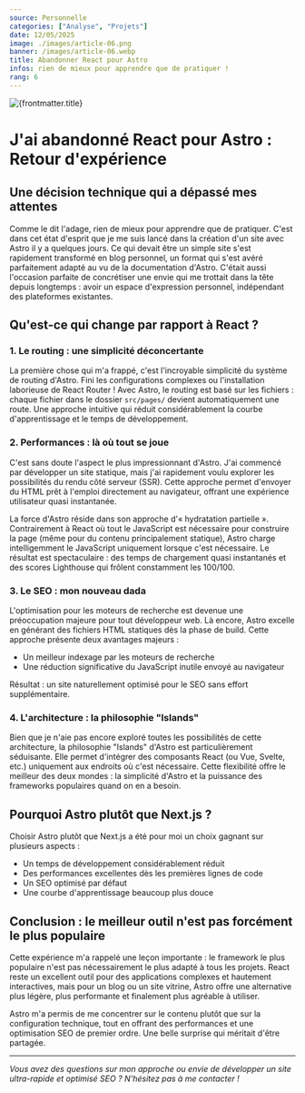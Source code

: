 ```yaml
---
source: Personnelle
categories: ["Analyse", "Projets"]
date: 12/05/2025
image: ./images/article-06.png
banner: /images/article-06.webp
title: Abandonner React pour Astro
infos: rien de mieux pour apprendre que de pratiquer !
rang: 6
---
```

<img src={frontmatter.banner} alt={frontmatter.title} width={800} className="rounded-3xl mx-auto" />

# J'ai abandonné React pour Astro : Retour d'expérience

## Une décision technique qui a dépassé mes attentes

Comme le dit l'adage, rien de mieux pour apprendre que de pratiquer. C'est dans cet état d'esprit que je me suis lancé dans la création d'un site avec Astro il y a quelques jours. Ce qui devait être un simple site s'est rapidement transformé en blog personnel, un format qui s'est avéré parfaitement adapté au vu de la documentation d'Astro. C'était aussi l'occasion parfaite de concrétiser une envie qui me trottait dans la tête depuis longtemps : avoir un espace d'expression personnel, indépendant des plateformes existantes.

## Qu'est-ce qui change par rapport à React ?

### 1. Le routing : une simplicité déconcertante

La première chose qui m'a frappé, c'est l'incroyable simplicité du système de routing d'Astro. Fini les configurations complexes ou l'installation laborieuse de React Router ! Avec Astro, le routing est basé sur les fichiers : chaque fichier dans le dossier `src/pages/` devient automatiquement une route. Une approche intuitive qui réduit considérablement la courbe d'apprentissage et le temps de développement.

### 2. Performances : là où tout se joue

C'est sans doute l'aspect le plus impressionnant d'Astro. J'ai commencé par développer un site statique, mais j'ai rapidement voulu explorer les possibilités du rendu côté serveur (SSR). Cette approche permet d'envoyer du HTML prêt à l'emploi directement au navigateur, offrant une expérience utilisateur quasi instantanée.

La force d'Astro réside dans son approche d'« hydratation partielle ». Contrairement à React où tout le JavaScript est nécessaire pour construire la page (même pour du contenu principalement statique), Astro charge intelligemment le JavaScript uniquement lorsque c'est nécessaire. Le résultat est spectaculaire : des temps de chargement quasi instantanés et des scores Lighthouse qui frôlent constamment les 100/100.

### 3. Le SEO : mon nouveau dada

L'optimisation pour les moteurs de recherche est devenue une préoccupation majeure pour tout développeur web. Là encore, Astro excelle en générant des fichiers HTML statiques dès la phase de build. Cette approche présente deux avantages majeurs :
- Un meilleur indexage par les moteurs de recherche
- Une réduction significative du JavaScript inutile envoyé au navigateur

Résultat : un site naturellement optimisé pour le SEO sans effort supplémentaire.

### 4. L'architecture : la philosophie "Islands"

Bien que je n'aie pas encore exploré toutes les possibilités de cette architecture, la philosophie "Islands" d'Astro est particulièrement séduisante. Elle permet d'intégrer des composants React (ou Vue, Svelte, etc.) uniquement aux endroits où c'est nécessaire. Cette flexibilité offre le meilleur des deux mondes : la simplicité d'Astro et la puissance des frameworks populaires quand on en a besoin.

## Pourquoi Astro plutôt que Next.js ?

Choisir Astro plutôt que Next.js a été pour moi un choix gagnant sur plusieurs aspects :
- Un temps de développement considérablement réduit
- Des performances excellentes dès les premières lignes de code
- Un SEO optimisé par défaut
- Une courbe d'apprentissage beaucoup plus douce

## Conclusion : le meilleur outil n'est pas forcément le plus populaire

Cette expérience m'a rappelé une leçon importante : le framework le plus populaire n'est pas nécessairement le plus adapté à tous les projets. React reste un excellent outil pour des applications complexes et hautement interactives, mais pour un blog ou un site vitrine, Astro offre une alternative plus légère, plus performante et finalement plus agréable à utiliser.

Astro m'a permis de me concentrer sur le contenu plutôt que sur la configuration technique, tout en offrant des performances et une optimisation SEO de premier ordre. Une belle surprise qui méritait d'être partagée.

---

*Vous avez des questions sur mon approche ou envie de développer un site ultra-rapide et optimisé SEO ? N'hésitez pas à me contacter !*
